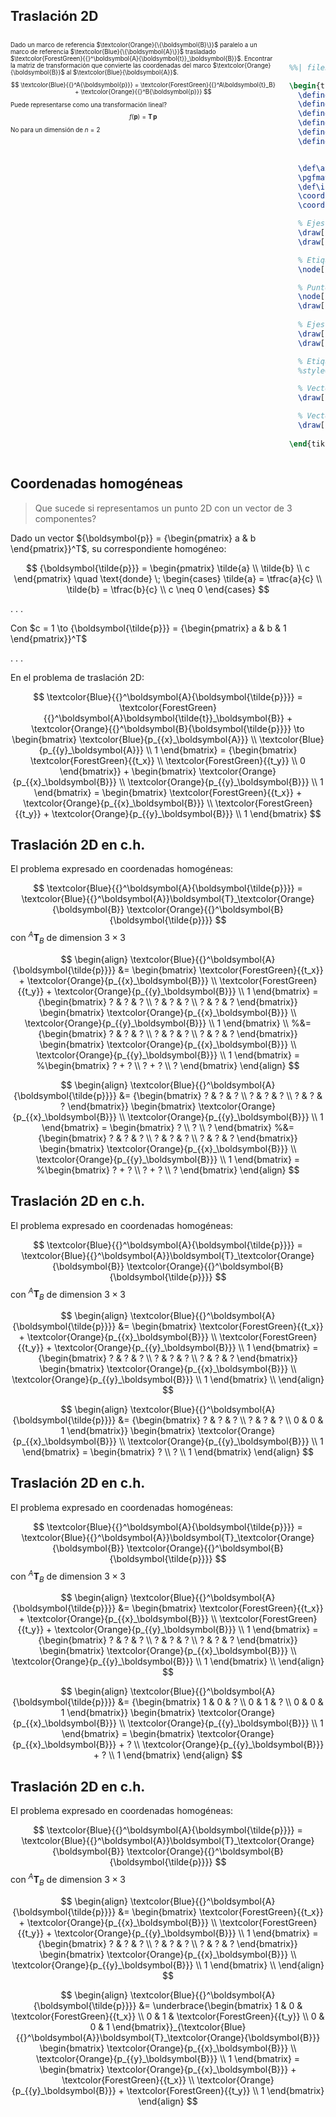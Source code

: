 ## Traslación 2D

::: {.columns}
:::  {.column width="40%" style="font-size: 70%;"}
Dado un marco de referencia $\textcolor{Orange}{\{\boldsymbol{B}\}}$ paralelo a un marco de referencia $\textcolor{Blue}{\{\boldsymbol{A}\}}$ trasladado $\textcolor{ForestGreen}{{}^\boldsymbol{A}{\boldsymbol{t}}_\boldsymbol{B}}$. Encontrar la matriz de transformación que convierte las coordenadas del marco $\textcolor{Orange}{\boldsymbol{B}}$ al $\textcolor{Blue}{\boldsymbol{A}}$.

::: {.fragment}
$$
\textcolor{Blue}{{}^A{\boldsymbol{p}}} = \textcolor{ForestGreen}{{}^A\boldsymbol{t}_B} + \textcolor{Orange}{{}^B{\boldsymbol{p}}}
$$

:::

::: {.fragment}
Puede representarse como una transformación lineal?
$$
f(\boldsymbol{p}) = \boldsymbol{T} \, \boldsymbol{p}
$$

:::

::: {.fragment}
::: {.callout-important appearance="simple"}
No para un dimensión de $n=2$
::: 
:::

:::
::: {.column width="50%"}

<br>

```.tikz
%%| filename: traslacion

\begin{tikzpicture}
  \definecolor{Black}{RGB}{0,0,0}
  \definecolor{Blue}{RGB}{46, 49, 146}              % pigment: {0.2, 0.2, 0.6}
  \definecolor{ForestGreen}{RGB}{21, 155, 82}       % web: {0.13, 0.55, 0.13}
  \definecolor{Orange}{RGB}{244, 110, 43}           % web color: {1.0, 0.65, 0.0}
  \definecolor{Maroon}{rgb}{0.76, 0.13, 0.28}       % brightmaroon
  \definecolor{Gray}{RGB}{145, 143, 143}            % html/cssgray: {0.5, 0.5, 0.5}


  \def\axisLen{3.5}
  \pgfmathsetmacro{\axisLenB}{\axisLen*0.5}
  \def\inclinacion{1.8}
  \coordinate (P) at (3.0,2.5);
  \coordinate (B) at (1.8,2.0);

  % Ejes del marco A
  \draw[->,very thick,color=Blue] (0,0) -- (\axisLen,0) node[below] {$\boldsymbol{x}_A$};
  \draw[->,very thick,color=Blue] (0,0) -- (0,\axisLen) node[left] {$\boldsymbol{y}_A$};

  % Etiqueta del marco de referencia A (debajo del origen, a la derecha)
  \node[below right, color=Blue] at (0,-0.1) {$\{\boldsymbol{A}\}$};

  % Punto p y vector
  \node[fill=Maroon,circle,scale=0.3] (0,0) at (P) {};
  \draw[->,thick, color=Blue] (0,0) -- (P) node[midway,right=2] {${}^{\boldsymbol{A}}\boldsymbol{p}$};
  
  % Ejes del marco B
  \draw[->,very thick,color=Orange] (B) -- +(\axisLenB,0) node[right] {$\boldsymbol{x}_B$};
  \draw[->,very thick,color=Orange] (B) -- +(0,\axisLenB) node[midway,left] {$\{\boldsymbol{B}\}$} node[left] {$\boldsymbol{y}_B$};

  % Etiqueta del marco de referencia B (arriba a la izquierda del origen)
  %style="font-size: 50%;"\node[above left,color=Orange] at (-0.2,0) {$\{\boldsymbol{B}\}$};

  % Vector desplazamiento entre A y B
  \draw[->,thick, color=ForestGreen] (0,0) -- (B) node[midway,above left=-3] {${}^{\boldsymbol{A}}{\boldsymbol{t}}_{\boldsymbol{B}}$};

  % Vector en el marco de referencia B
  \draw[->,thick, color=Orange] (B) -- (P) node[midway,above] {${}^{\boldsymbol{B}}\boldsymbol{p}$};
  
\end{tikzpicture}
```

:::
:::

## Coordenadas homogéneas {.smaller}

> Que sucede si representamos un punto 2D con un vector de 3 componentes?

Dado un vector ${\boldsymbol{p}} = {\begin{pmatrix} a & b \end{pmatrix}}^T$, su correspondiente homogéneo:

$$
{\boldsymbol{\tilde{p}}} = \begin{pmatrix} \tilde{a} \\ \tilde{b} \\ c \end{pmatrix} \quad \text{donde} \; 
\begin{cases}
\tilde{a} = \tfrac{a}{c} \\
\tilde{b} = \tfrac{b}{c} \\
c \neq 0
\end{cases}
$$

. . .

Con $c = 1 \to {\boldsymbol{\tilde{p}}} = {\begin{pmatrix} a & b & 1 \end{pmatrix}}^T$


. . .

En el problema de traslación 2D:

$$
\textcolor{Blue}{{}^\boldsymbol{A}{\boldsymbol{\tilde{p}}}} = \textcolor{ForestGreen}{{}^\boldsymbol{A}\boldsymbol{\tilde{t}}_\boldsymbol{B}} + \textcolor{Orange}{{}^\boldsymbol{B}{\boldsymbol{\tilde{p}}}} \to
\begin{bmatrix} \textcolor{Blue}{p_{{x}_\boldsymbol{A}}}  \\  \textcolor{Blue}{p_{{y}_\boldsymbol{A}}} \\ 1  \end{bmatrix} =
{\begin{bmatrix} \textcolor{ForestGreen}{{t_x}} \\ \textcolor{ForestGreen}{{t_y}} \\ 0 \end{bmatrix}} + \begin{bmatrix} \textcolor{Orange}{p_{{x}_\boldsymbol{B}}}  \\  \textcolor{Orange}{p_{{y}_\boldsymbol{B}}} \\ 1  \end{bmatrix} =
\begin{bmatrix} \textcolor{ForestGreen}{{t_x}} + \textcolor{Orange}{p_{{x}_\boldsymbol{B}}}  \\  \textcolor{ForestGreen}{{t_y}} + \textcolor{Orange}{p_{{y}_\boldsymbol{B}}} \\ 1  \end{bmatrix}
$$


## Traslación 2D en c.h. {.smaller}

El problema expresado en coordenadas homogéneas:

$$
\textcolor{Blue}{{}^\boldsymbol{A}{\boldsymbol{\tilde{p}}}} = \textcolor{Blue}{{}^\boldsymbol{A}}\boldsymbol{T}_\textcolor{Orange}{\boldsymbol{B}} \textcolor{Orange}{{}^\boldsymbol{B}{\boldsymbol{\tilde{p}}}}
$$
con ${}^A\boldsymbol{T}_B$ de dimension $3 \times 3$

::: {.fragment}

$$
\begin{align}
\textcolor{Blue}{{}^\boldsymbol{A}{\boldsymbol{\tilde{p}}}} &= \begin{bmatrix} \textcolor{ForestGreen}{{t_x}} + \textcolor{Orange}{p_{{x}_\boldsymbol{B}}}  \\  \textcolor{ForestGreen}{{t_y}} + \textcolor{Orange}{p_{{y}_\boldsymbol{B}}} \\ 1  \end{bmatrix} = {\begin{bmatrix} ? & ? & ? \\ ? & ? & ? \\ ? & ? & ? \end{bmatrix}} \begin{bmatrix} \textcolor{Orange}{p_{{x}_\boldsymbol{B}}}  \\  \textcolor{Orange}{p_{{y}_\boldsymbol{B}}} \\ 1  \end{bmatrix} \\
%&= {\begin{bmatrix} ? & ? & ? \\ ? & ? & ? \\ ? & ? & ? \end{bmatrix}} \begin{bmatrix} \textcolor{Orange}{p_{{x}_\boldsymbol{B}}}  \\  \textcolor{Orange}{p_{{y}_\boldsymbol{B}}} \\ 1  \end{bmatrix} =
%\begin{bmatrix} ? + ? \\ ? + ? \\ ? \end{bmatrix}
\end{align}
$$

:::

::: {.fragment}
$$
\begin{align}
\textcolor{Blue}{{}^\boldsymbol{A}{\boldsymbol{\tilde{p}}}} &= {\begin{bmatrix} ? & ? & ? \\ ? & ? & ? \\ ? & ? & ? \end{bmatrix}} \begin{bmatrix} \textcolor{Orange}{p_{{x}_\boldsymbol{B}}}  \\  \textcolor{Orange}{p_{{y}_\boldsymbol{B}}} \\ 1  \end{bmatrix} = \begin{bmatrix} ? \\ ? \\ ? \end{bmatrix}
%&= {\begin{bmatrix} ? & ? & ? \\ ? & ? & ? \\ ? & ? & ? \end{bmatrix}} \begin{bmatrix} \textcolor{Orange}{p_{{x}_\boldsymbol{B}}}  \\  \textcolor{Orange}{p_{{y}_\boldsymbol{B}}} \\ 1  \end{bmatrix} =
%\begin{bmatrix} ? + ? \\ ? + ? \\ ? \end{bmatrix}
\end{align}
$$

:::


## Traslación 2D en c.h. {.smaller}

El problema expresado en coordenadas homogéneas:

$$
\textcolor{Blue}{{}^\boldsymbol{A}{\boldsymbol{\tilde{p}}}} = \textcolor{Blue}{{}^\boldsymbol{A}}\boldsymbol{T}_\textcolor{Orange}{\boldsymbol{B}} \textcolor{Orange}{{}^\boldsymbol{B}{\boldsymbol{\tilde{p}}}}
$$
con ${}^A\boldsymbol{T}_B$ de dimension $3 \times 3$

$$
\begin{align}
\textcolor{Blue}{{}^\boldsymbol{A}{\boldsymbol{\tilde{p}}}} &= \begin{bmatrix} \textcolor{ForestGreen}{{t_x}} + \textcolor{Orange}{p_{{x}_\boldsymbol{B}}}  \\  \textcolor{ForestGreen}{{t_y}} + \textcolor{Orange}{p_{{y}_\boldsymbol{B}}} \\ 1  \end{bmatrix} = {\begin{bmatrix} ? & ? & ? \\ ? & ? & ? \\ ? & ? & ? \end{bmatrix}} \begin{bmatrix} \textcolor{Orange}{p_{{x}_\boldsymbol{B}}}  \\  \textcolor{Orange}{p_{{y}_\boldsymbol{B}}} \\ 1  \end{bmatrix} \\
\end{align}
$$

$$
\begin{align}
\textcolor{Blue}{{}^\boldsymbol{A}{\boldsymbol{\tilde{p}}}} &= {\begin{bmatrix} ? & ? & ? \\ ? & ? & ? \\ 0 & 0 & 1 \end{bmatrix}} \begin{bmatrix} \textcolor{Orange}{p_{{x}_\boldsymbol{B}}}  \\  \textcolor{Orange}{p_{{y}_\boldsymbol{B}}} \\ 1  \end{bmatrix} = \begin{bmatrix} ? \\ ? \\ 1 \end{bmatrix}
\end{align}
$$

## Traslación 2D en c.h. {.smaller}

El problema expresado en coordenadas homogéneas:

$$
\textcolor{Blue}{{}^\boldsymbol{A}{\boldsymbol{\tilde{p}}}} = \textcolor{Blue}{{}^\boldsymbol{A}}\boldsymbol{T}_\textcolor{Orange}{\boldsymbol{B}} \textcolor{Orange}{{}^\boldsymbol{B}{\boldsymbol{\tilde{p}}}}
$$
con ${}^A\boldsymbol{T}_B$ de dimension $3 \times 3$

$$
\begin{align}
\textcolor{Blue}{{}^\boldsymbol{A}{\boldsymbol{\tilde{p}}}} &= \begin{bmatrix} \textcolor{ForestGreen}{{t_x}} + \textcolor{Orange}{p_{{x}_\boldsymbol{B}}}  \\  \textcolor{ForestGreen}{{t_y}} + \textcolor{Orange}{p_{{y}_\boldsymbol{B}}} \\ 1  \end{bmatrix} = {\begin{bmatrix} ? & ? & ? \\ ? & ? & ? \\ ? & ? & ? \end{bmatrix}} \begin{bmatrix} \textcolor{Orange}{p_{{x}_\boldsymbol{B}}}  \\  \textcolor{Orange}{p_{{y}_\boldsymbol{B}}} \\ 1  \end{bmatrix} \\
\end{align}
$$

$$
\begin{align}
\textcolor{Blue}{{}^\boldsymbol{A}{\boldsymbol{\tilde{p}}}} &= {\begin{bmatrix} 1 & 0 & ? \\ 0 & 1 & ? \\ 0 & 0 & 1 \end{bmatrix}} \begin{bmatrix} \textcolor{Orange}{p_{{x}_\boldsymbol{B}}}  \\  \textcolor{Orange}{p_{{y}_\boldsymbol{B}}} \\ 1  \end{bmatrix} = \begin{bmatrix} \textcolor{Orange}{p_{{x}_\boldsymbol{B}}} + ? \\ \textcolor{Orange}{p_{{y}_\boldsymbol{B}}} + ? \\ 1 \end{bmatrix}
\end{align}
$$

## Traslación 2D en c.h. {.smaller}

El problema expresado en coordenadas homogéneas:

$$
\textcolor{Blue}{{}^\boldsymbol{A}{\boldsymbol{\tilde{p}}}} = \textcolor{Blue}{{}^\boldsymbol{A}}\boldsymbol{T}_\textcolor{Orange}{\boldsymbol{B}} \textcolor{Orange}{{}^\boldsymbol{B}{\boldsymbol{\tilde{p}}}}
$$
con ${}^A\boldsymbol{T}_B$ de dimension $3 \times 3$

$$
\begin{align}
\textcolor{Blue}{{}^\boldsymbol{A}{\boldsymbol{\tilde{p}}}} &= \begin{bmatrix} \textcolor{ForestGreen}{{t_x}} + \textcolor{Orange}{p_{{x}_\boldsymbol{B}}}  \\  \textcolor{ForestGreen}{{t_y}} + \textcolor{Orange}{p_{{y}_\boldsymbol{B}}} \\ 1  \end{bmatrix} = {\begin{bmatrix} ? & ? & ? \\ ? & ? & ? \\ ? & ? & ? \end{bmatrix}} \begin{bmatrix} \textcolor{Orange}{p_{{x}_\boldsymbol{B}}}  \\  \textcolor{Orange}{p_{{y}_\boldsymbol{B}}} \\ 1  \end{bmatrix} \\
\end{align}
$$

$$
\begin{align}
\textcolor{Blue}{{}^\boldsymbol{A}{\boldsymbol{\tilde{p}}}} &= \underbrace{\begin{bmatrix} 1 & 0 &  \textcolor{ForestGreen}{{t_x}} \\ 0 & 1 &  \textcolor{ForestGreen}{{t_y}} \\ 0 & 0 & 1 \end{bmatrix}}_{\textcolor{Blue}{{}^\boldsymbol{A}}\boldsymbol{T}_\textcolor{Orange}{\boldsymbol{B}}} \begin{bmatrix} \textcolor{Orange}{p_{{x}_\boldsymbol{B}}}  \\  \textcolor{Orange}{p_{{y}_\boldsymbol{B}}} \\ 1  \end{bmatrix} = \begin{bmatrix} \textcolor{Orange}{p_{{x}_\boldsymbol{B}}} +  \textcolor{ForestGreen}{{t_x}} \\ \textcolor{Orange}{p_{{y}_\boldsymbol{B}}} +  \textcolor{ForestGreen}{{t_y}} \\ 1 \end{bmatrix}
\end{align}
$$

